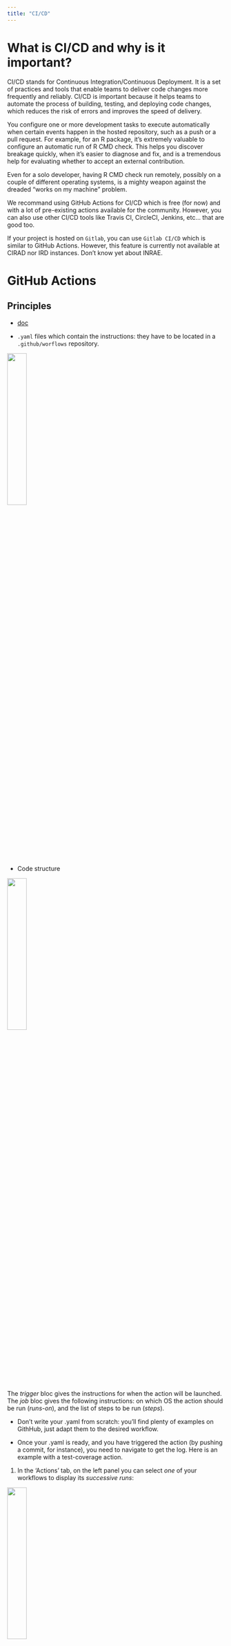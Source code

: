 ```yaml
---
title: "CI/CD"
---
```


# What is CI/CD and why is it important?

CI/CD stands for Continuous Integration/Continuous Deployment. It is a set of practices and tools that enable teams to deliver code changes more frequently and reliably. CI/CD is important because it helps teams to automate the process of building, testing, and deploying code changes, which reduces the risk of errors and improves the speed of delivery.

You configure one or more development tasks to execute automatically when certain events happen in the hosted repository, such as a push or a pull request. For example, for an R package, it’s extremely valuable to configure an automatic run of R CMD check. This helps you discover breakage quickly, when it’s easier to diagnose and fix, and is a tremendous help for evaluating whether to accept an external contribution.

Even for a solo developer, having R CMD check run remotely, possibly on a couple of different operating systems, is a mighty weapon against the dreaded “works on my machine” problem.

We recommand using GitHub Actions for CI/CD which is free (for now) and with a lot of pre-existing actions available for the community. However, you can also use other CI/CD tools like Travis CI, CircleCI, Jenkins, etc... that are good too.

If your project is hosted on `Gitlab`, you can use `Gitlab CI/CD` which is similar to GitHub Actions. However, this feature is currently not available at CIRAD nor IRD instances. Don't know yet about INRAE.

# GitHub Actions

## Principles

- [doc](https://docs.github.com/en/actions)

- `.yaml` files which contain the instructions: they have to be located in a `.github/worflows` repository.

![](figures/yaml_loc.png){height=30%}

- Code structure

![](figures/yaml_ex_annoted.png){height=30%}

The *trigger* bloc gives the instructions for when the action will be launched. The *job* bloc gives the following instructions: on which OS the action should be run (*runs-on*), and the list of steps to be run (*steps*).

- Don't write your .yaml from scratch: you'll find plenty of examples on GithHub, just adapt them to the desired workflow.

- Once your .yaml is ready, and you have triggered the action (by pushing a commit, for instance), you need to navigate to get the log. Here is an example with a test-coverage action.

1. In the 'Actions' tab, on the left panel you can select *one* of your workflows to display its *successive runs*:

![](figures/gha_outputs1.png){height=30%}

You can see the commits where the workflow has been run, branch, date, duration (among various information). Obviously a green check means that the workflow has entirely run without failure, whereas a red cross indicates that it has failed.

2. From there, select the run you're interested in (let's say the most recent, here 'Merge pull request #52 - test-coverage.yaml #24'):

![](figures/gha_outputs2.png){height=30%}

A summary of the action is displayed. If there are any warnings for instance, you'll see those in the Annotations panel at the bottom. To display the workflow log let's click on the workflow name in the central panel or in the 'Jobs' section (left panel).

3. Workflow logs:

![](figures/gha_outputs3.png){height=20%}

Each step outputs can be drop-downed.

4. Let's select the fifth step 'Test coverage':

![](figures/gha_outputs4.png){height=20%}

Here are your logs !

## Configuration for an R package

- Use various functions from usethis package to configure so-called GHA workflows. usethis package copies workflow configuration files from [r-lib/actions](https://github.com/r-lib/actions/#readme).

- You can also create and modify the .yaml files directly in GitHub by copy paste an existing `.yaml` that matches you needs.

- Some very useful actions to set up `usethis::use_github_action()`:

  - *check-standard:* Run `R CMD check` on Linux, macOS, and Windows,

  - *test-coverage:* Compute test coverage and report to https://about.codecov.io (or compute test coverage without report, and directly look at the results in the Actions tab, as previously showed),

  - *pkgdown:* Deploy website or vignette with Github pages `usethis::use_pkgdown_github_pages()`,

  - *pr-commands:* Add /document and /style commands for pull requests.
